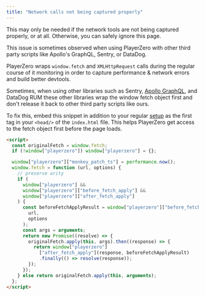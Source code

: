 ```yaml
---
title: "Network calls not being captured properly"
---
```


<Warning>
This may only be needed if the network tools are not being captured properly, or at all. Otherwise, you can safely ignore this page.

This issue is sometimes observed when using PlayerZero with other third party scripts like Apollo's GraphQL, Sentry, or DataDog.
</Warning>

PlayerZero wraps `window.fetch` and `XMLHttpRequest` calls during the regular
course of it monitoring in order to capture performance & network errors and
build better devtools. 

Sometimes, when using other libraries such as Sentry, [Apollo GraphQL](https://www.apollographql.com), and DataDog RUM these other libraries wrap the window fetch object first and don't release it back to other third party scripts like ours.

<!-- Out of the box we also detect and separate different
graphql calls based on the `operationName` parameter.

If you use an [Apollo GraphQL](https://www.apollographql.com) server to host
your GraphQL endpoint, you need to do one additional step to enable PlayerZero
completely. -->

To fix this, embed this snippet in addition to your regular [setup](/docs/getting-started) as
the first tag in your `<head/>` of the `index.html` file. This helps PlayerZero
get access to the fetch object first before the page loads.

```html
<script>
  const originalFetch = window.fetch;
  if (!window["playerzero"]) window["playerzero"] = {};

  window["playerzero"]["monkey_patch_ts"] = performance.now();
  window.fetch = function (url, options) {
    // preserve arity
    if (
      window["playerzero"] &&
      window["playerzero"]["before_fetch_apply"] &&
      window["playerzero"]["after_fetch_apply"]
    ) {
      const beforeFetchApplyResult = window["playerzero"]["before_fetch_apply"](
        url,
        options
      );
      const args = arguments;
      return new Promise((resolve) => {
        originalFetch.apply(this, args).then((response) => {
          return window["playerzero"]
            ["after_fetch_apply"](response, beforeFetchApplyResult)
            .finally(() => resolve(response));
        });
      });
    } else return originalFetch.apply(this, arguments);
  };
</script>
```
